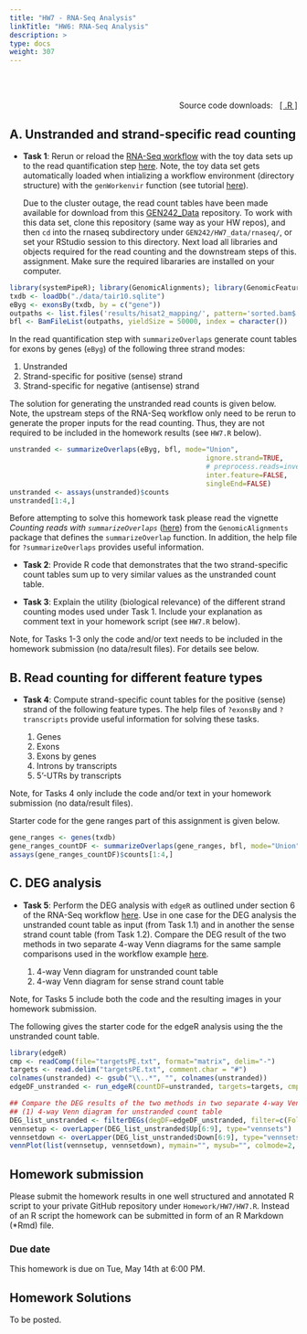 ```yaml
---
title: "HW7 - RNA-Seq Analysis"
linkTitle: "HW6: RNA-Seq Analysis"
description: >
type: docs
weight: 307
---
```


<br></br>

<div style="text-align: right"> 
Source code downloads: &nbsp; <a href="https://raw.githubusercontent.com/tgirke/GEN242//main/content/en/assignments/Homework/HW07/HW07.R" target="_blank">[ .R ]</a>
</div>

## A. Unstranded and strand-specific read counting 

- __Task 1__: Rerun or reload the [RNA-Seq
  workflow](https://girke.bioinformatics.ucr.edu/GEN242/tutorials/sprnaseq/sprnaseq/)
  with the toy data sets up to the read quantification step
  [here](https://girke.bioinformatics.ucr.edu/GEN242/tutorials/sprnaseq/sprnaseq/#read-quantification). Note,
  the toy data set gets automatically loaded when intializing a workflow environment (directory structure) with the `genWorkenvir` 
  function (see tutorial [here](https://girke.bioinformatics.ucr.edu/GEN242/tutorials/sprnaseq/sprnaseq/#experimental-design)). 
  
  Due to the cluster outage, the read count tables have been made available for download from this [GEN242_Data](https://github.com/GEN242-2024/GEN242_Data/tree/main) repository. 
  To work with this data set, clone this repository (same way as your HW repos), and then `cd` into the rnaseq subdirectory under `GEN242/HW7_data/rnaseq/`, or set your 
  RStudio session to this directory. Next load all libraries and objects required for the read counting and the downstream steps of this. 
  assignment. Make sure the required libararies are installed on your computer.

```r
library(systemPipeR); library(GenomicAlignments); library(GenomicFeatures); library(BiocParallel)
txdb <- loadDb("./data/tair10.sqlite")
eByg <- exonsBy(txdb, by = c("gene"))
outpaths <- list.files('results/hisat2_mapping/', pattern='sorted.bam$', full.names=TRUE)
bfl <- BamFileList(outpaths, yieldSize = 50000, index = character())
```

  In the read quantification step with `summarizeOverlaps` generate count
  tables for exons by genes (`eByg`) of the following three strand modes:

   1. Unstranded 
   2. Strand-specific for positive (sense) strand
   3. Strand-specific for negative (antisense) strand
   
   The solution for generating the unstranded read counts is given below. Note,
   the upstream steps of the RNA-Seq workflow only need to be rerun to generate
   the proper inputs for the read counting. Thus, they are not required to be
   included in the homework results (see `HW7.R` below).


```r
unstranded <- summarizeOverlaps(eByg, bfl, mode="Union", 
                                                ignore.strand=TRUE, 
                                                # preprocess.reads=invertStrand,
                                                inter.feature=FALSE, 
                                                singleEnd=FALSE)
unstranded <- assays(unstranded)$counts
unstranded[1:4,]
```

Before attempting to solve this homework task please read the vignette
_Counting reads with `summarizeOverlaps`_
([here](http://bioconductor.org/packages/release/bioc/html/GenomicAlignments.html))
from the `GenomicAlignments` package that defines the `summarizeOverlap`
function. In addition, the help file for `?summarizeOverlaps` provides useful information.

- __Task 2__: Provide R code that demonstrates that the two strand-specific count tables sum up to very similar values as the unstranded count table. 

- __Task 3__: Explain the utility (biological relevance) of the different strand counting modes used under Task 1. Include your explanation as comment text in your homework script (see `HW7.R` below). 

Note, for Tasks 1-3 only the code and/or text needs to be included in the homework submission (no data/result files). For details see below.

## B. Read counting for different feature types
- __Task 4__: Compute strand-specific count tables for the positive (sense) strand of the following feature types. The help files of `?exonsBy` and `?transcripts` provide useful information for solving these tasks. 

   1. Genes
   2. Exons
   3. Exons by genes 
   4. Introns by transcripts
   5. 5'-UTRs by transcripts

Note, for Tasks 4 only include the code and/or text in your homework submission (no data/result files). 

Starter code for the gene ranges part of this assignment is given below.

```r
gene_ranges <- genes(txdb)
gene_ranges_countDF <- summarizeOverlaps(gene_ranges, bfl, mode="Union", ignore.strand=FALSE, inter.feature=FALSE, singleEnd=FALSE)
assays(gene_ranges_countDF)$counts[1:4,]
```


## C. DEG analysis

- __Task 5__: Perform the DEG analysis with `edgeR` as outlined under section 6 of the RNA-Seq workflow [here](https://girke.bioinformatics.ucr.edu/GEN242/tutorials/sprnaseq/sprnaseq/#run-edger). 
Use in one case for the DEG analysis the unstranded count table as input (from Task 1.1) and in another the sense strand count table (from Task 1.2). 
Compare the DEG result of the two methods in two separate 4-way Venn diagrams for the same sample comparisons used in the workflow example 
[here](https://girke.bioinformatics.ucr.edu/GEN242/tutorials/sprnaseq/sprnaseq/#venn-diagrams-of-deg-sets).

   1. 4-way Venn diagram for unstranded count table
   2. 4-way Venn diagram for sense strand count table

Note, for Tasks 5 include both the code and the resulting images in your homework submission. 

The following gives the starter code for the edgeR analysis using the the unstranded count table.

```r
library(edgeR)
cmp <- readComp(file="targetsPE.txt", format="matrix", delim="-")
targets <- read.delim("targetsPE.txt", comment.char = "#") 
colnames(unstranded) <- gsub("\\..*", "", colnames(unstranded))
edgeDF_unstranded <- run_edgeR(countDF=unstranded, targets=targets, cmp=cmp[[1]], independent=FALSE, mdsplot="")

## Compare the DEG results of the two methods in two separate 4-way Venn diagrams
## (1) 4-way Venn diagram for unstranded count table
DEG_list_unstranded <- filterDEGs(degDF=edgeDF_unstranded, filter=c(Fold=2, FDR=40), plot=FALSE)
vennsetup <- overLapper(DEG_list_unstranded$Up[6:9], type="vennsets")
vennsetdown <- overLapper(DEG_list_unstranded$Down[6:9], type="vennsets")
vennPlot(list(vennsetup, vennsetdown), mymain="", mysub="", colmode=2, ccol=c("blue", "red"))
```

## Homework submission

Please submit the homework results in one well structured and annotated R
script to your private GitHub repository under `Homework/HW7/HW7.R`. Instead 
of an R script the homework can be submitted in form of an R Markdown (*Rmd) file.


### Due date

This homework is due on Tue, May 14th at 6:00 PM.

## Homework Solutions

To be posted.
